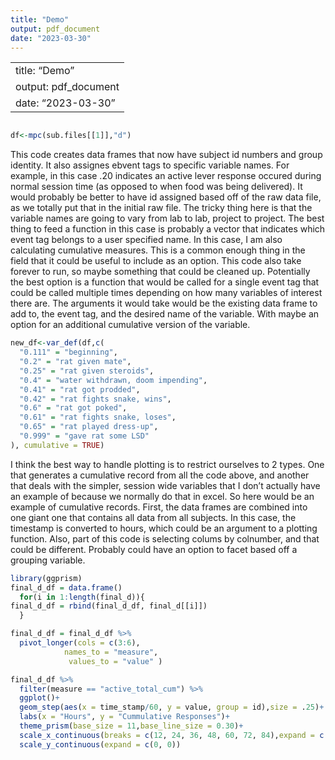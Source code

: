 ```yaml
---
title: "Demo"
output: pdf_document
date: "2023-03-30"
---
```


---
title: "Demo"
output: pdf_document
date: "2023-03-30"
---

```r

```


```r
df<-mpc(sub.files[[1]],"d")
```



This code creates data frames that now have subject id numbers and group identity. It also assignes ebvent tags to specific variable names. For example, in this case .20 indicates an active lever response occured during normal session time (as opposed to when food was being delivered). It would probably be better to have id assigned based off of the raw data file, as we totally put that in the initial raw file. The tricky thing here is that the variable names are going to vary from lab to lab, project to project. The best thing to feed a function in this case is probably a vector that indicates which event tag belongs to a user specified name. In this case, I am also calculating cumulative measures. This is a common enough thing in the field that it could be useful to include as an option. This code also take forever to run, so maybe something that could be cleaned up. Potentially the best option is a function that would be called for a single event tag that could be called multiple times depending on how many variables of interest there are. The arguments it would take would be the existing data frame to add to, the event tag, and the desired name of the variable. With maybe an option for an additional cumulative version of the variable.

```r
new_df<-var_def(df,c(
  "0.111" = "beginning",
  "0.2" = "rat given mate",
  "0.25" = "rat given steroids",
  "0.4" = "water withdrawn, doom impending",
  "0.41" = "rat got prodded",
  "0.42" = "rat fights snake, wins",
  "0.6" = "rat got poked",
  "0.61" = "rat fights snake, loses",
  "0.65" = "rat played dress-up",
  "0.999" = "gave rat some LSD"
), cumulative = TRUE)
```


I think the best way to handle plotting is to restrict ourselves to 2 types. One that generates a cumulative record from all the code above, and another that deals with the simpler, session wide variables that I don't actually have an example of because we normally do that in excel. So here would be an example of cumulative records. First, the data frames are combined into one giant one that contains all data from all subjects. In this case, the timestamp is converted to hours, which could be an argument to a plotting function. Also, part of this code is selecting colums by colnumber, and that could be different. Probably could have an option to facet based off a grouping variable.
```r
library(ggprism)
final_d_df = data.frame()
  for(i in 1:length(final_d)){
final_d_df = rbind(final_d_df, final_d[[i]])
  }

final_d_df = final_d_df %>% 
  pivot_longer(cols = c(3:6),
            names_to = "measure",
             values_to = "value" ) 

final_d_df %>% 
  filter(measure == "active_total_cum") %>% 
  ggplot()+
  geom_step(aes(x = time_stamp/60, y = value, group = id),size = .25)+
  labs(x = "Hours", y = "Cummulative Responses")+
  theme_prism(base_size = 11,base_line_size = 0.30)+
  scale_x_continuous(breaks = c(12, 24, 36, 48, 60, 72, 84),expand = c(0, 0))+ 
  scale_y_continuous(expand = c(0, 0))
```

